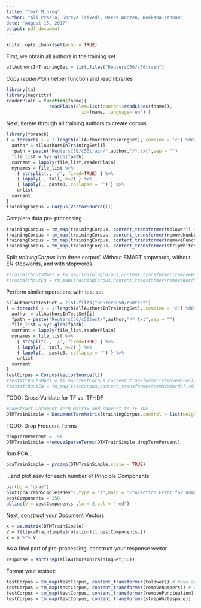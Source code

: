 ```yaml
---
title: "Text Mining"
author: "Ali Prasla, Shreya Trivedi, Reece Wooten, Deeksha Yennam"
date: "August 15, 2017"
output: pdf_document
---
```


```r
knitr::opts_chunk$set(echo = TRUE)
```

First, we obtain all authors in the training set
```r
allAuthorsInTrainingSet = list.files("ReutersC50/c50train")
```

Copy _readerPlain_ helper function and read libraries

```r
library(tm)
library(magrittr)
readerPlain = function(fname){
				readPlain(elem=list(content=readLines(fname)), 
							id=fname, language='en') }
```

Next, iterate through all training authors to create corpus

```r

library(foreach)
l = foreach( i = 1:length(allAuthorsInTrainingSet),.combine = 'c') %do% {
  author = allAuthorsInTrainingSet[i]
  fpath = paste("ReutersC50/c50train/",author,"/*.txt",sep = "")
  file_list = Sys.glob(fpath)
  current = lapply(file_list,readerPlain)
  mynames = file_list %>%
	{ strsplit(., '/', fixed=TRUE) } %>%
	{ lapply(., tail, n=2) } %>%
	{ lapply(., paste0, collapse = '') } %>%
	unlist
  current
}
trainingCorpus = Corpus(VectorSource(l))
```

Complete data pre-processing.

```r
trainingCorpus = tm_map(trainingCorpus, content_transformer(tolower)) # make everything lowercase
trainingCorpus = tm_map(trainingCorpus, content_transformer(removeNumbers)) # remove numbers
trainingCorpus = tm_map(trainingCorpus, content_transformer(removePunctuation)) # remove punctuation
trainingCorpus = tm_map(trainingCorpus, content_transformer(stripWhitespace))
```

Split _trainingCorpus_ into three corpus'. Without SMART stopwords, without EN stopwords, and with stopwords
```r
#trainWithoutSMART = tm_map(trainingCorpus,content_transformer(removeWords),stopwords("SMART"))
#trainWithoutEN = tm_map(trainingCorpus,content_transformer(removeWords),stopwords("en"))
```

Perform similar operations with test set
```r
allAuthorsInTestSet = list.files("ReutersC50/c50test")
l = foreach( i = 1:length(allAuthorsInTrainingSet),.combine = 'c') %do% {
  author = allAuthorsInTestSet[i]
  fpath = paste("ReutersC50/c50test/",author,"/*.txt",sep = "")
  file_list = Sys.glob(fpath)
  current = lapply(file_list,readerPlain)
  mynames = file_list %>%
	{ strsplit(., '/', fixed=TRUE) } %>%
	{ lapply(., tail, n=2) } %>%
	{ lapply(., paste0, collapse = '') } %>%
	unlist
  current
}
testCorpus = Corpus(VectorSource(l))
#testWithoutSMART = tm_map(testCorpus,content_transformer(removeWords),stopwords("SMART"))
#testWithoutEN = tm_map(testCorpus,content_transformer(removeWords),stopwords("en"))
```

TODO: Cross Validate for TF vs. TF-IDF
```r
#construct Document Term Matrix and convert to TF-IDF
DTMTrainSimple = DocumentTermMatrix(trainingCorpus,control = list(weighting = function(x) weightTfIdf(x)))

```

TODO: Drop Frequent Terms
```r
dropTermPercent = .95
DTMTrainSimple =removeSparseTerms(DTMTrainSimple,dropTermPercent)
```

Run PCA...
```r
pcaTrainSimple = prcomp(DTMTrainSimple,scale = TRUE)
```
...and plot _sdev_ for each number of Principle Components:
```r
par(bg = "gray")
plot(pcaTrainSimple$sdev^2,type = "l",main = "Projection Error for number of Principle Components",col = "blue",xlab = "Number of Principal Components",ylab = "Projection Error (Variance)")
bestComponents = 150
abline(v = bestComponents ,lw = 2,col = "red")
```

Next, construct your Document Vectors

```r
x = as.matrix(DTMTrainSimple)
V = t(t(pcaTrainSimple$rotation)[1:bestComponents,])
x = x %*% V
```

As a final part of pre-processing, construct your response vector
```r
response = sort(rep(allAuthorsInTrainingSet,50))
```

Format your testset:
```r
testCorpus = tm_map(testCorpus, content_transformer(tolower)) # make everything lowercase
testCorpus = tm_map(testCorpus, content_transformer(removeNumbers)) # remove numbers
testCorpus = tm_map(testCorpus, content_transformer(removePunctuation)) # remove punctuation
testCorpus = tm_map(testCorpus, content_transformer(stripWhitespace))
```


